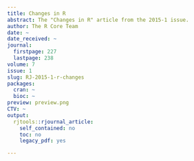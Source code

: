 ```yaml
---
title: Changes in R
abstract: The "Changes in R" article from the 2015-1 issue.
author: The R Core Team
date: ~
date_received: ~
journal:
  firstpage: 227
  lastpage: 238
volume: 7
issue: 1
slug: RJ-2015-1-r-changes
packages:
  cran: ~
  bioc: ~
preview: preview.png
CTV: ~
output:
  rjtools::rjournal_article:
    self_contained: no
    toc: no
    legacy_pdf: yes

---
```

